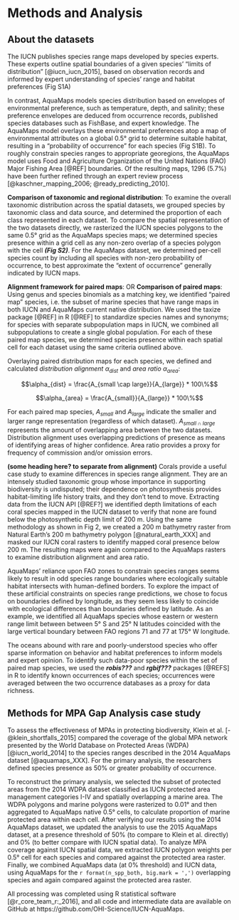 
# Methods and Analysis

## About the datasets

The IUCN publishes species range maps developed by species experts.  These experts outline spatial boundaries of a given species' "limits of distribution" [@iucn_iucn_2015], based on observation records and informed by expert understanding of species' range and habitat preferences (Fig S1A)

In contrast, AquaMaps models species distribution based on envelopes of environmental preference, such as temperature, depth, and salinity; these preference envelopes are deduced from occurrence records, published species databases such as FishBase, and expert knowledge.  The AquaMaps model overlays these environmental preferences atop a map of environmental attributes on a global 0.5° grid to determine suitable habitat, resulting in a "probability of occurrence" for each species (Fig S1B).  To roughly constrain species ranges to appropriate georegions, the AquaMaps model uses Food and Agriculture Organization of the United Nations (FAO) Major Fishing Area [@REF] boundaries.   Of the resulting maps, 1296 (5.7%) have been further refined through an expert review process [@kaschner_mapping_2006; @ready_predicting_2010].  

<!--
___OMIT: Studies using AquaMaps data frequently define "presence" by applying a probability threshold, e.g., previously, the Ocean Health Index defined presence as 40% or greater probability of occurrence [@halpern_index_2012; @halpern_patterns_2015].  In the 2016 OHI assessment, the presence threshold was eliminated, to better approximate the "extent of occurrence" generally indicated by IUCN maps, since the two datasets are used together.___
-->

__Comparison of taxonomic and regional distribution__:
To examine the overall taxonomic distribution across the spatial datasets, we grouped species by taxonomic class and data source, and determined the proportion of each class represented in each dataset.  To compare the spatial representation of the two datasets directly, we rasterized the IUCN species polygons to the same 0.5° grid as the AquaMaps species maps; we determined species presence within a grid cell as any non-zero overlap of a species polygon with the cell  ___(Fig S2)___.  For the AquaMaps dataset, we determined per-cell species count by including all species with non-zero probability of occurrence, to best approximate the "extent of occurrence" generally indicated by IUCN maps.

__Alignment framework for paired maps__: OR __Comparison of paired maps__:
Using genus and species binomials as a matching key, we identified "paired map" species, i.e. the subset of marine species that have range maps in both IUCN and AquaMaps current native distribution.  We used the taxize package [@REF] in R [@REF] to standardize species names and synonyms; for species with separate subpopulation maps in IUCN, we combined all subpopulations to create a single global population.   For each of these paired map species, we determined species presence within each spatial cell for each dataset using the same criteria outlined above.

Overlaying paired distribution maps for each species, we defined and calculated _distribution alignment_ $\alpha_{dist}$ and _area ratio_ $\alpha_{area}$:

$$\alpha_{dist} = \frac{A_{small \cap large}}{A_{large}} * 100\%$$

$$\alpha_{area} = \frac{A_{small}}{A_{large}} * 100\%$$

For each paired map species, $A_{small}$ and $A_{large}$ indicate the smaller and larger range representation (regardless of which dataset).  $A_{small \cap large}$ represents the amount of overlapping area between the two datasets.  Distribution alignment uses overlapping predictions of presence as means of identifying areas of higher confidence.  Area ratio provides a proxy for frequency of commission and/or omission errors.

__(some heading here? to separate from alignment)__
Corals provide a useful case study to examine differences in species range alignment.  They are an intensely studied taxonomic group whose importance in supporting biodiversity is undisputed; their dependence on photosynthesis provides habitat-limiting life history traits, and they don't tend to move.  Extracting data from the IUCN API [@REF?] we identified depth limitations of each coral species mapped in the IUCN dataset to verify that none are found below the photosynthetic depth limit of 200 m.  Using the same methodology as shown in Fig 2, we created a 200 m bathymetry raster from Natural Earth's 200 m bathymetry polygon [@natural_earth_XXX] and masked our IUCN coral rasters to identify mapped coral presence below 200 m.  The resulting maps were again compared to the AquaMaps rasters to examine distribution alignment and area ratio.

AquaMaps' reliance upon FAO zones to constrain species ranges seems likely to result in odd species range boundaries where ecologically suitable habitat intersects with human-defined borders.  To explore the impact of these artificial constraints on species range predictions, we chose to focus on boundaries defined by longitude, as they seem less likely to coincide with ecological differences than boundaries defined by latitude.  As an example, we identified all AquaMaps species whose eastern or western range limit between between 5° S and 25° N latitudes coincided with the large vertical boundary between FAO regions 71 and 77 at 175° W longitude.

The oceans abound with rare and poorly-understood species who offer sparse information on behavior and habitat preferences to inform models and expert opinion.  To identify such data-poor species within the set of paired map species, we used the ___robis???___ and ___rgbif???___ packages [@REFS] in R to identify known occurrences of each species; occurrences were averaged between the two occurrence databases as a proxy for data richness.

<!--

## Methods for Ocean Health Index (OHI) case study

The global Ocean Health Index (OHI) [@halpern_index_2012; @halpern_patterns_2015], a composite index comprising ten sustainable benefits provided by a healthy ocean, uses species spatial distribution data to calculate biodiversity status for each of the world's 221 exclusive economic zones. 

The Species component of the OHI Biodiversity goal (abbreviated as SPP) uses IUCN Red List extinction risk as a proxy for a species' health.  Each species is assigned a risk score based on IUCN Red List extinction risk category, from Least Concern (0.0) to Extinct (1.0) (Data Deficient and unassessed species are excluded).  Species range is determined from its IUCN range map, where available, or its AquaMaps range map if an IUCN map is unavailable.  For each assessed OHI region, an area-weighted mean extinction risk across all species is calculated, and rescaled to calculate a status score from 0 (mean extinction risk = 0.75) to 100 (mean extinction risk = 0) [@halpern_index_2012; @halpern_patterns_2015].

_To highlight the differences in the datasets, we recalculated the OHI SPP status values using only one complete dataset at a time, and compared to the values resulting from the combined datasets.  For the AquaMaps dataset, we used a "probability of occurrence" threshold of 0% to determine presence, to align with the OHI 2016 assessment._  

-->

## Methods for MPA Gap Analysis case study
To assess the effectiveness of MPAs in protecting biodiversity, Klein et al. [-@klein_shortfalls_2015] compared the coverage of the global MPA network presented by the World Database on Protected Areas (WDPA) [@iucn_world_2014] to the species ranges described in the 2014 AquaMaps dataset [@aquamaps_XXX].  For the primary analysis, the researchers defined species presence as 50% or greater probability of occurrence.

To reconstruct the primary analysis, we selected the subset of protected areas from the 2014 WDPA dataset classified as IUCN protected area management categories I-IV and spatially overlapping a marine area. The WDPA polygons and marine polygons were rasterized to 0.01° and then aggregated to AquaMaps native 0.5° cells, to calculate proportion of marine protected area within each cell.  After verifying our results using the 2014 AquaMaps dataset, we updated the analysis to use the 2015 AquaMaps dataset, at a presence threshold of 50% (to compare to Klein et al. directly) and 0% (to better compare with IUCN spatial data).  To analyze MPA coverage against IUCN spatial data, we extracted IUCN polygon weights per 0.5° cell for each species and compared against the protected area raster.  Finally, we combined AquaMaps data (at 0% threshold) and IUCN data, using AquaMaps for the `r format(n_spp_both, big.mark = ',')` overlapping species and again compared against the protected area raster.

All processing was completed using R statistical software [@r_core_team_r:_2016], and all code and intermediate data are available on GitHub at https://github.com/OHI-Science/IUCN-AquaMaps.
